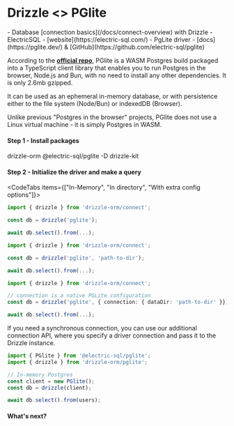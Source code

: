 
# Drizzle \<\> PGlite

<Prerequisites>
- Database [connection basics](/docs/connect-overview) with Drizzle
- ElectricSQL - [website](https://electric-sql.com/)
- PgLite driver - [docs](https://pglite.dev/) & [GitHub](https://github.com/electric-sql/pglite)
</Prerequisites>

According to the **[official repo](https://github.com/electric-sql/pglite)**, PGlite is a WASM Postgres build packaged into a TypeScript client library that enables you to run Postgres in the browser, Node.js and Bun, with no need to install any other dependencies. It is only 2.6mb gzipped.

It can be used as an ephemeral in-memory database, or with persistence either to the file system (Node/Bun) or indexedDB (Browser).

Unlike previous "Postgres in the browser" projects, PGlite does not use a Linux virtual machine - it is simply Postgres in WASM.

#### Step 1 - Install packages

<Npm>
drizzle-orm @electric-sql/pglite
-D drizzle-kit
</Npm>

#### Step 2 - Initialize the driver and make a query
<CodeTabs items={["In-Memory", "In directory", "With extra config options"]}>
```typescript copy"
import { drizzle } from 'drizzle-orm/connect';

const db = drizzle('pglite');

await db.select().from(...);
```
```typescript copy"
import { drizzle } from 'drizzle-orm/connect';

const db = drizzle('pglite', 'path-to-dir');

await db.select().from(...);
```
```typescript copy"
import { drizzle } from 'drizzle-orm/connect';

// connection is a native PGLite configuration
const db = drizzle('pglite', { connection: { dataDir: 'path-to-dir' }});

await db.select().from(...);
```
</CodeTabs>

If you need a synchronous connection, you can use our additional connection API, 
where you specify a driver connection and pass it to the Drizzle instance.

```typescript copy"
import { PGlite } from '@electric-sql/pglite';
import { drizzle } from 'drizzle-orm/pglite';

// In-memory Postgres
const client = new PGlite();
const db = drizzle(client);

await db.select().from(users);
```

#### What's next?

<WhatsNextPostgres/>

